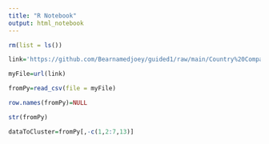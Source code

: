 ```yaml
---
title: "R Notebook"
output: html_notebook
---
```


```r
rm(list = ls())
```

```r
link='https://github.com/Bearnamedjoey/guided1/raw/main/Country%20Comparison.csv'
```


```r
myFile=url(link)
```

```r
fromPy=read_csv(file = myFile)
```
```r
row.names(fromPy)=NULL
```

```r
str(fromPy)
```
```r
dataToCluster=fromPy[,-c(1,2:7,13)]
```


